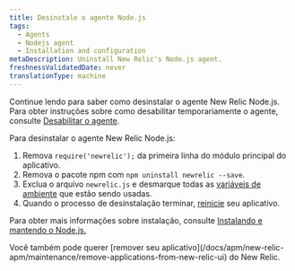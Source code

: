 ```yaml
---
title: Desinstale o agente Node.js
tags:
  - Agents
  - Nodejs agent
  - Installation and configuration
metaDescription: Uninstall New Relic's Node.js agent.
freshnessValidatedDate: never
translationType: machine
---
```


Continue lendo para saber como desinstalar o agente New Relic Node.js. Para obter instruções sobre como desabilitar temporariamente o agente, consulte [Desabilitar o agente](/docs/agents/manage-apm-agents/installation/disable-apm-agent#node).

Para desinstalar o agente New Relic Node.js:

1. Remova `require('newrelic');` da primeira linha do módulo principal do aplicativo.
2. Remova o pacote npm com `npm uninstall newrelic --save`.
3. Exclua o arquivo `newrelic.js` e desmarque todas as [variáveis de ambiente](/docs/agents/nodejs-agent/installation-configuration/nodejs-agent-configuration#methods-and-precedence) que estão sendo usadas.
4. Quando o processo de desinstalação terminar, [reinicie](#restart) seu aplicativo.

Para obter mais informações sobre instalação, consulte [Instalando e mantendo o Node.js.](/docs/agents/nodejs-agent/installation-configuration/installing-maintaining-nodejs)

<Callout variant="tip">
  Você também pode querer [remover seu aplicativo](/docs/apm/new-relic-apm/maintenance/remove-applications-from-new-relic-ui) do New Relic.
</Callout>